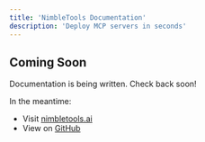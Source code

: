 ```yaml
---
title: 'NimbleTools Documentation'
description: 'Deploy MCP servers in seconds'
---
```


## Coming Soon

Documentation is being written. Check back soon!

In the meantime:
- Visit [nimbletools.ai](https://nimbletools.ai)
- View on [GitHub](https://github.com/nimbletools/ntcli)
